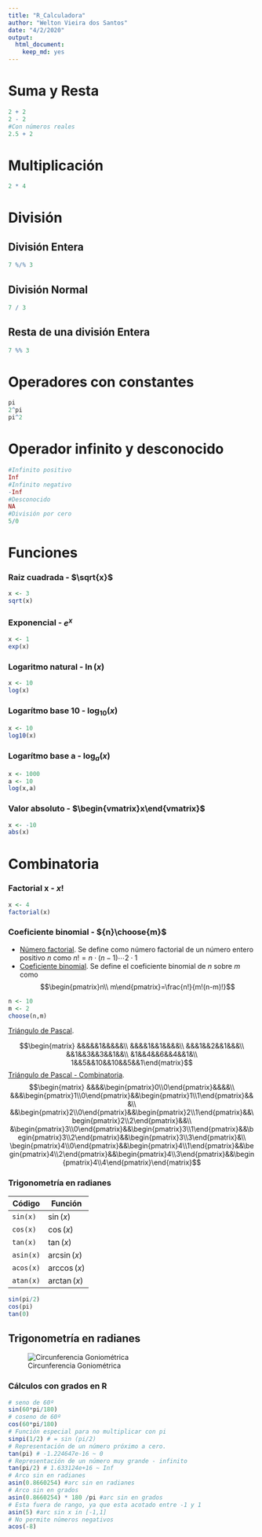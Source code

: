 ```yaml
---
title: "R_Calculadora"
author: "Welton Vieira dos Santos"
date: "4/2/2020"
output: 
  html_document: 
    keep_md: yes
---
```

# Suma y Resta
```r
2 + 2
2 - 2
#Con números reales
2.5 + 2
```

# Multiplicación
```r
2 * 4
```


# División

## División Entera
```r
7 %/% 3

```

## División Normal
```r
7 / 3
```

## Resta de una división Entera
```r
7 %% 3
```


# Operadores con constantes
```r
pi
2^pi
pi^2

```

# Operador infinito y desconocido
```r
#Infinito positivo
Inf
#Infinito negativo
-Inf
#Desconocido
NA
#División por cero
5/0
```

# Funciones
### Raiz cuadrada - $\sqrt{x}$
```r
x <- 3
sqrt(x)
```


### Exponencial - $e^x$
```r
x <- 1
exp(x)
```



### Logaritmo natural - $\ln{(x)}$
```r
x <- 10
log(x)
```


### Logarítmo base 10 - $\log_{10}{(x)}$
```r
x <- 10
log10(x)
```

### Logarítmo base a - $\log_{a}(x)$
```r
x <- 1000
a <- 10
log(x,a)
```

### Valor absoluto - $\begin{vmatrix}x\end{vmatrix}$
```r
x <- -10
abs(x)
```

# Combinatoria

### Factorial x - $x!$
```r
x <- 4
factorial(x)
```

### Coeficiente binomial - ${n}\choose{m}$
\vspace{0.2cm}

- <l class="definition">[Número factorial](https://es.wikipedia.org/wiki/Factorial).</l> Se define como número factorial de un número entero positivo $n$ como $n!=n\cdot(n-1)\cdots 2\cdot 1$
- <l class="definition">[Coeficiente binomial](https://es.wikipedia.org/wiki/Coeficiente_binomial).</l> Se define el coeficiente binomial de $n$ sobre $m$ como $$\begin{pmatrix}n\\ m\end{pmatrix}=\frac{n!}{m!(n-m)!}$$
```r
n <- 10
m <- 2
choose(n,m)
```
<l class="definition">[Triángulo de Pascal](https://es.wikipedia.org/wiki/Triángulo_de_Pascal).</l>
\usepackage{mathdots}
\usepackage{yhmath}
\usepackage{mathdots}
\usepackage{MnSymbol}
$$\begin{matrix}
&&&&&1&&&&&\\
&&&&1&&1&&&&\\
&&&1&&2&&1&&&\\
&&1&&3&&3&&1&&\\
&1&&4&&6&&4&&1&\\
1&&5&&10&&10&&5&&1\end{matrix}$$
<l class="definition">[Triángulo de Pascal - Combinatoria](https://es.wikipedia.org/wiki/Triángulo_de_Pascal).</l>
$$\begin{matrix}
&&&&\begin{pmatrix}0\\0\end{pmatrix}&&&&\\
&&&\begin{pmatrix}1\\0\end{pmatrix}&&\begin{pmatrix}1\\1\end{pmatrix}&&&\\
&&\begin{pmatrix}2\\0\end{pmatrix}&&\begin{pmatrix}2\\1\end{pmatrix}&&\begin{pmatrix}2\\2\end{pmatrix}&&\\
&\begin{pmatrix}3\\0\end{pmatrix}&&\begin{pmatrix}3\\1\end{pmatrix}&&\begin{pmatrix}3\\2\end{pmatrix}&&\begin{pmatrix}3\\3\end{pmatrix}&\\
\begin{pmatrix}4\\0\end{pmatrix}&&\begin{pmatrix}4\\1\end{pmatrix}&&\begin{pmatrix}4\\2\end{pmatrix}&&\begin{pmatrix}4\\3\end{pmatrix}&&\begin{pmatrix}4\\4\end{pmatrix}\end{matrix}$$

### Trigonometría en radianes

Código |  Función                                 
--------------------|--------------------
```sin(x)``` | $\sin(x)$
```cos(x)``` | $\cos(x)$
```tan(x)``` | $\tan(x)$
```asin(x)``` | $\arcsin(x)$
```acos(x)``` | $\arccos(x)$
```atan(x)``` | $\arctan(x)$



```r
sin(pi/2)
cos(pi)
tan(0)
```

## Trigonometría en radianes

<div class = "aligncenter">
![Circunferencia Goniométrica](Imgs/trigon.png)

### Cálculos con grados en R

```r
# seno de 60º
sin(60*pi/180)
# coseno de 60º
cos(60*pi/180)
# Función especial para no multiplicar con pi
sinpi(1/2) # = sin (pi/2)
# Representación de un número próximo a cero.
tan(pi) # -1.224647e-16 ~ 0
# Representación de un número muy grande - infinito
tan(pi/2) # 1.633124e+16 ~ Inf
# Arco sin en radianes
asin(0.8660254) #arc sin en radianes
# Arco sin en grados
asin(0.8660254) * 180 /pi #arc sin en grados
# Esta fuera de rango, ya que esta acotado entre -1 y 1
asin(5) #arc sin x in [-1,1]
# No permite números negativos
acos(-8)
```

